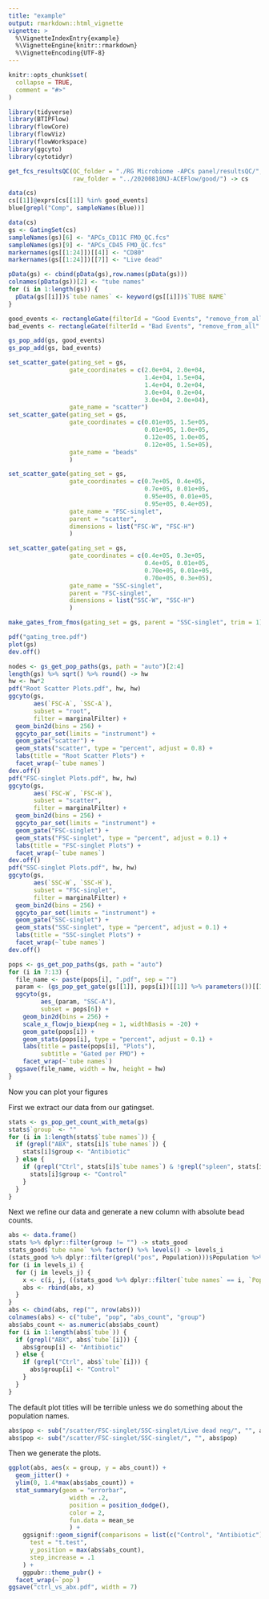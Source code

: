 ```yaml
---
title: "example"
output: rmarkdown::html_vignette
vignette: >
  %\VignetteIndexEntry{example}
  %\VignetteEngine{knitr::rmarkdown}
  %\VignetteEncoding{UTF-8}
---
```


```r
knitr::opts_chunk$set(
  collapse = TRUE,
  comment = "#>"
)
```

```r
library(tidyverse)
library(BTIPFlow)
library(flowCore)
library(flowViz)
library(flowWorkspace)
library(ggcyto)
library(cytotidyr)
```

```r
get_fcs_resultsQC(QC_folder = "./RG Microbiome -APCs panel/resultsQC/", 
                  raw_folder = "../20200810NJ-ACEFlow/good/") -> cs
```

```r
data(cs)
cs[[1]]@exprs[cs[[1]] %in% good_events]
blue[grepl("Comp", sampleNames(blue))]
```

```r
data(cs)
gs <- GatingSet(cs)
sampleNames(gs)[6] <- "APCs_CD11C FMO_QC.fcs"
sampleNames(gs)[9] <- "APCs_CD45 FMO_QC.fcs"
markernames(gs[[1:24]])[[4]] <- "CD80"
markernames(gs[[1:24]])[[7]] <- "Live dead"

pData(gs) <- cbind(pData(gs),row.names(pData(gs)))
colnames(pData(gs))[2] <- "tube names"
for (i in 1:length(gs)) {
  pData(gs[[i]])$`tube names` <- keyword(gs[[i]])$`TUBE NAME`
}

good_events <- rectangleGate(filterId = "Good Events", "remove_from_all" = c(0,9999))
bad_events <- rectangleGate(filterId = "Bad Events", "remove_from_all" = c(10000,19999))

gs_pop_add(gs, good_events)
gs_pop_add(gs, bad_events)

set_scatter_gate(gating_set = gs,
                 gate_coordinates = c(2.0e+04, 2.0e+04,
                                      1.4e+04, 1.5e+04,
                                      1.4e+04, 0.2e+04,
                                      3.0e+04, 0.2e+04,
                                      3.0e+04, 2.0e+04),
                 gate_name = "scatter")
set_scatter_gate(gating_set = gs, 
                 gate_coordinates = c(0.01e+05, 1.5e+05,
                                      0.01e+05, 1.0e+05,
                                      0.12e+05, 1.0e+05,
                                      0.12e+05, 1.5e+05),
                 gate_name = "beads"
                 )

set_scatter_gate(gating_set = gs, 
                 gate_coordinates = c(0.7e+05, 0.4e+05,
                                      0.7e+05, 0.01e+05,
                                      0.95e+05, 0.01e+05,
                                      0.95e+05, 0.4e+05),
                 gate_name = "FSC-singlet", 
                 parent = "scatter",
                 dimensions = list("FSC-W", "FSC-H")
                 )

set_scatter_gate(gating_set = gs, 
                 gate_coordinates = c(0.4e+05, 0.3e+05,
                                      0.4e+05, 0.01e+05,
                                      0.70e+05, 0.01e+05,
                                      0.70e+05, 0.3e+05),
                 gate_name = "SSC-singlet", 
                 parent = "FSC-singlet",
                 dimensions = list("SSC-W", "SSC-H")
                 )

make_gates_from_fmos(gating_set = gs, parent = "SSC-singlet", trim = 1)

pdf("gating_tree.pdf")
plot(gs)
dev.off()

nodes <- gs_get_pop_paths(gs, path = "auto")[2:4]
length(gs) %>% sqrt() %>% round() -> hw
hw <- hw*2
pdf("Root Scatter Plots.pdf", hw, hw)
ggcyto(gs, 
       aes(`FSC-A`, `SSC-A`), 
       subset = "root", 
       filter = marginalFilter) + 
  geom_bin2d(bins = 256) + 
  ggcyto_par_set(limits = "instrument") +
  geom_gate("scatter") + 
  geom_stats("scatter", type = "percent", adjust = 0.8) +
  labs(title = "Root Scatter Plots") +
  facet_wrap(~`tube names`)
dev.off()
pdf("FSC-singlet Plots.pdf", hw, hw)
ggcyto(gs, 
       aes(`FSC-W`, `FSC-H`), 
       subset = "scatter", 
       filter = marginalFilter) + 
  geom_bin2d(bins = 256) + 
  ggcyto_par_set(limits = "instrument") +
  geom_gate("FSC-singlet") + 
  geom_stats("FSC-singlet", type = "percent", adjust = 0.1) +
  labs(title = "FSC-singlet Plots") +
  facet_wrap(~`tube names`)
dev.off()
pdf("SSC-singlet Plots.pdf", hw, hw)
ggcyto(gs, 
       aes(`SSC-W`, `SSC-H`), 
       subset = "FSC-singlet", 
       filter = marginalFilter) + 
  geom_bin2d(bins = 256) + 
  ggcyto_par_set(limits = "instrument") +
  geom_gate("SSC-singlet") + 
  geom_stats("SSC-singlet", type = "percent", adjust = 0.1) +
  labs(title = "SSC-singlet Plots") +
  facet_wrap(~`tube names`)
dev.off()

pops <- gs_get_pop_paths(gs, path = "auto")
for (i in 7:13) {
  file_name <- paste(pops[i], ".pdf", sep = "")
  param <- (gs_pop_get_gate(gs[[1]], pops[i])[[1]] %>% parameters())[[1]]
  ggcyto(gs, 
         aes_(param, "SSC-A"), 
         subset = pops[6]) + 
    geom_bin2d(bins = 256) + 
    scale_x_flowjo_biexp(neg = 1, widthBasis = -20) +
    geom_gate(pops[i]) + 
    geom_stats(pops[i], type = "percent", adjust = 0.1) +
    labs(title = paste(pops[i], "Plots"), 
         subtitle = "Gated per FMO") +
    facet_wrap(~`tube names`)
  ggsave(file_name, width = hw, height = hw)
}

```

Now you can plot your figures

First we extract our data from our gatingset.

```r
stats <- gs_pop_get_count_with_meta(gs)
stats$`group` <- ""
for (i in 1:length(stats$`tube names`)) {
  if (grepl("ABX", stats[i]$`tube names`)) {
    stats[i]$group <- "Antibiotic"
  } else {
    if (grepl("Ctrl", stats[i]$`tube names`) & !grepl("spleen", stats[i]$`tube names`)) {
      stats[i]$group <- "Control"
    }
  }
}
```

Next we refine our data and generate a new column with absolute bead counts.

```r
abs <- data.frame()
stats %>% dplyr::filter(group != "") -> stats_good
stats_good$`tube name` %>% factor() %>% levels() -> levels_i
(stats_good %>% dplyr::filter(grepl("pos", Population)))$Population %>% factor() %>% levels() -> levels_j
for (i in levels_i) {
  for (j in levels_j) {
    x <- c(i, j, ((stats_good %>% dplyr::filter(`tube names` == i, `Population` == j) %>% select(`Count`))[[1]] / (stats_good %>% dplyr::filter(`tube names` == i, `Population` == "/beads") %>% select(`Count`))[[1]] * 1e+04))
    abs <- rbind(abs, x)
  }
}
abs <- cbind(abs, rep("", nrow(abs)))
colnames(abs) <- c("tube", "pop", "abs_count", "group")
abs$abs_count <- as.numeric(abs$abs_count)
for (i in 1:length(abs$`tube`)) {
  if (grepl("ABX", abs$`tube`[i])) {
    abs$group[i] <- "Antibiotic"
  } else {
    if (grepl("Ctrl", abs$`tube`[i])) {
      abs$group[i] <- "Control"
    }
  }
}
```

The default plot titles will be terrible unless we do something about the population names.

```r
abs$pop <- sub("/scatter/FSC-singlet/SSC-singlet/Live dead neg/", "", abs$pop)
abs$pop <- sub("/scatter/FSC-singlet/SSC-singlet/", "", abs$pop)
```

Then we generate the plots.

```r
ggplot(abs, aes(x = group, y = abs_count)) + 
  geom_jitter() + 
  ylim(0, 1.4*max(abs$abs_count)) +
  stat_summary(geom = "errorbar", 
                 width = .2, 
                 position = position_dodge(), 
                 color = 2, 
                 fun.data = mean_se
                 ) +
    ggsignif::geom_signif(comparisons = list(c("Control", "Antibiotic")),
      test = "t.test",
      y_position = max(abs$abs_count), 
      step_increase = .1
    ) + 
    ggpubr::theme_pubr() +
  facet_wrap(~`pop`)
ggsave("ctrl_vs_abx.pdf", width = 7)
```
